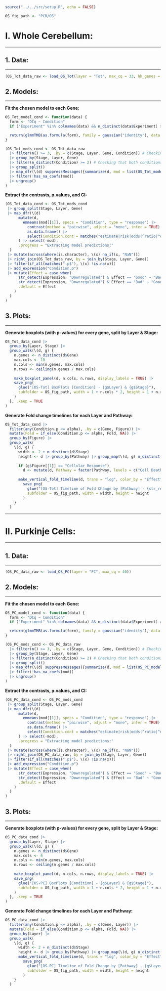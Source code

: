 ```r
source("../../src/setup.R", echo = FALSE)

OS_fig_path <- "PCR/OS"
```

<!---------------------------------------------------------->
<!---------------------------------------------------------->
# I. Whole Cerebellum:
***

<!---------------------------------------------------------->
## 1. Data:
***

```r
(OS_Tot_data_raw <- load_OS_Tot(layer = "Tot", max_cq = 33, hk_genes = c("Hsp90", "Ppia"), update_with_cal = TRUE))
```

<!---------------------------------------------------------->
## 2. Models:
***

**Fit the chosen model to each Gene:**

```r
OS_Tot_model_cond <- function(data) {
  form <- "DCq ~ Condition"
  if ("Experiment" %in% colnames(data) && n_distinct(data$Experiment) >= 2) form <- str_c(form, " + (1 | Experiment)")

  return(glmmTMB(as.formula(form), family = gaussian("identity"), data = data, contrasts = list(Condition = "contr.sum")))
}

(OS_Tot_mods_cond <- OS_Tot_data_raw 
  |> filter(n() >= 3, .by = c(Stage, Layer, Gene, Condition)) # Checking that there are at least 3 values per Condition
  |> group_by(Stage, Layer, Gene)
  |> filter(n_distinct(Condition) >= 2) # Checking that both conditions are present for each Gene
  |> group_split()
  |> map_dfr(\(d) suppressMessages({summarize(d, mod = list(OS_Tot_model_cond(pick(everything()))), .by = c(Stage, Layer, Gene))}), .progress = "Fitting models:")
  |> filter(!has_na_coefs(mod))
  |> ungroup()
)
```

**Extract the contrasts, p.values, and CI:**

```r
(OS_Tot_data_cond <- OS_Tot_mods_cond
 |> group_split(Stage, Layer, Gene)
 |> map_dfr(\(d)
      mutate(d,
        emmeans(mod[[1]], specs = "Condition", type = "response") |> 
          contrast(method = "pairwise", adjust = "none", infer = TRUE) |> 
          as.data.frame() |> 
          select(Condition.cont = matches("estimate|risk|odds|^ratio|^difference"), Condition.LCB = lower.CL, Condition.UCB = upper.CL, Condition.p = p.value)
      ) |> select(-mod),
      .progress = "Extracting model predictions:"
  )
 |> mutate(across(where(is.character), \(x) na_if(x, "NaN")))
 |> right_join(OS_Tot_data_raw, by = join_by(Stage, Layer, Gene))
 |> filter(if_all(matches(".p$"), \(x) !is.na(x)))
 |> add_expression("Condition.p")
 |> mutate(Effect = case_when(
      str_detect(Expression, "Downregulated") & Effect == "Good" ~ "Bad",
      str_detect(Expression, "Downregulated") & Effect == "Bad" ~ "Good",
      .default = Effect
    )
  )
)
```

<!---------------------------------------------------------->
## 3. Plots:
***

**Generate boxplots (with p-values) for every gene, split by Layer & Stage:**

```r
OS_Tot_data_cond |> 
  group_by(Layer, Stage) |> 
  group_walk(\(d, g) {
    n.genes <- n_distinct(d$Gene)
    max.cols <- 10
    n.cols <- min(n.genes, max.cols)
    n.rows <- ceiling(n.genes / max.cols)
    
    make_boxplot_panel(d, n.cols, n.rows, display_labels = TRUE) |>
    save_png(
      glue("[OS-Tot] BoxPlots [Condition] - {g$Layer} & {g$Stage}"),
      subfolder = OS_fig_path, width = 1 + n.cols * 2, height = 1 + n.rows * 4
    )
  }, .keep = TRUE
)
```

**Generate Fold change timelines for each Layer and Pathway:**

```r
OS_Tot_data_cond |> 
  filter(any(Condition.p <= alpha), .by = c(Gene, Figure)) |> 
  mutate(Fold = if_else(Condition.p <= alpha, Fold, NA)) |> 
  group_by(Figure) |> 
  group_walk(
    \(d, g) {
      width <- 2 + n_distinct(d$Stage)
      height <- d |> group_by(Pathway) |> group_map(\(d, g) n_distinct(d$Gene) * 0.1 + 1) |> flatten_dbl() |> sum()
      
      if (g$Figure[[1]] == "Cellular Response") 
        d <- mutate(d, Pathway = factor(Pathway, levels = c("Cell Death and Protection", "Apoptotic Pathways", "Inflammation Pathways", "Autophagy and Mitophagy")))
      
      make_vertical_fold_timeline(d, trans = "log", color_by = "Effect", colors = colors_effect, title = g$Figure[[1]], size_boost = 2) |> 
        save_png(
          glue("[OS-Tot] Timeline of Fold Change by [Pathway] - {str_replace_all(g$Figure[[1]], '/', ', ')}"), 
          subfolder = OS_fig_path, width = width, height = height
        )
    }
  )
```


<!---------------------------------------------------------->
<!---------------------------------------------------------->
***
# II. Purkinje Cells:
***

<!---------------------------------------------------------->
## 1. Data:
***

```r
(OS_PC_data_raw <- load_OS_PC(layer = "PC", max_cq = 40))
```


<!---------------------------------------------------------->
## 2. Models:
***

**Fit the chosen model to each Gene:**

```r
OS_PC_model_cond <- function(data) {
  form <- "DCq ~ Condition"
  if ("Experiment" %in% colnames(data) && n_distinct(data$Experiment) >= 2) form <- str_c(form, " + (1 | Experiment)")

  return(glmmTMB(as.formula(form), family = gaussian("identity"), data = data, contrasts = list(Condition = "contr.sum")))
}

(OS_PC_mods_cond <- OS_PC_data_raw 
  |> filter(n() >= 3, .by = c(Stage, Layer, Gene, Condition)) # Checking that there are at least 3 values per Condition
  |> group_by(Stage, Layer, Gene)
  |> filter(n_distinct(Condition) >= 2) # Checking that both conditions are present for each Gene
  |> group_split()
  |> map_dfr(\(d) suppressMessages({summarize(d, mod = list(OS_PC_model_cond(pick(everything()))), .by = c(Stage, Layer, Gene))}), .progress = "Fitting models:")
  |> filter(!has_na_coefs(mod))
  |> ungroup()
)
```

**Extract the contrasts, p.values, and CI:**

```r
(OS_PC_data_cond <- OS_PC_mods_cond
 |> group_split(Stage, Layer, Gene)
 |> map_dfr(\(d) 
      mutate(d,
        emmeans(mod[[1]], specs = "Condition", type = "response") |> 
          contrast(method = "pairwise", adjust = "none", infer = TRUE) |> 
          as.data.frame() |> 
          select(Condition.cont = matches("estimate|risk|odds|^ratio|^difference"), Condition.LCB = lower.CL, Condition.UCB = upper.CL, Condition.p = p.value)
      ) |> select(-mod),
      .progress = "Extracting model predictions:"
  )
 |> mutate(across(where(is.character), \(x) na_if(x, "NaN")))
 |> right_join(OS_PC_data_raw, by = join_by(Stage, Layer, Gene))
 |> filter(if_all(matches(".p$"), \(x) !is.na(x)))
 |> add_expression("Condition.p")
 |> mutate(Effect = case_when(
      str_detect(Expression, "Downregulated") & Effect == "Good" ~ "Bad",
      str_detect(Expression, "Downregulated") & Effect == "Bad" ~ "Good",
      .default = Effect
    )
  )
)
```


<!---------------------------------------------------------->
## 3. Plots:
***

**Generate boxplots (with p-values) for every gene, split by Layer & Stage:**

```r
OS_PC_data_cond |> 
  group_by(Layer, Stage) |> 
  group_walk(\(d, g) {
    n.genes <- n_distinct(d$Gene)
    max.cols <- 6
    n.cols <- min(n.genes, max.cols)
    n.rows <- ceiling(n.genes / max.cols)
  
    make_boxplot_panel(d, n.cols, n.rows, display_labels = TRUE) |>
    save_png(
      glue("[OS-PC] BoxPlots [Condition] - {g$Layer} & {g$Stage}"),
      subfolder = OS_fig_path, width = 1 + n.cols * 2, height = 1 + n.rows * 4
    )
  }, .keep = TRUE
)
```

**Generate Fold change timelines for each Layer and Pathway:**

```r
OS_PC_data_cond |> 
  filter(any(Condition.p <= alpha), .by = c(Gene, Layer)) |> 
  mutate(Fold = if_else(Condition.p <= alpha, Fold, NA)) |> 
  group_by(Layer) |> 
  group_walk(
    \(d, g) {
      width <- 2 + n_distinct(d$Stage)
      height <- d |> group_by(Pathway) |> group_map(\(d, g) n_distinct(d$Gene) * 0.1 + 1) |> flatten_dbl() |> sum()
      make_vertical_fold_timeline(d, trans = "log", color_by = "Effect", title = g$Layer[[1]], size_boost = 1.5) |>
        save_png(
          glue("[OS-PC] Timeline of Fold Change by [Pathway] - {g$Layer[[1]]}"),
          subfolder = OS_fig_path, width = width, height = height
        )
    }
  )
```
